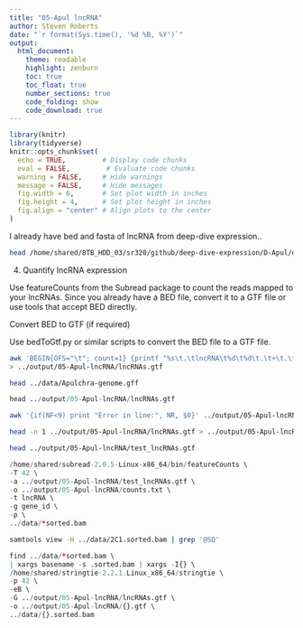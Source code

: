 ```yaml
---
title: "05-Apul lncRNA"
author: Steven Roberts
date: "`r format(Sys.time(), '%d %B, %Y')`"  
output: 
  html_document:
    theme: readable
    highlight: zenburn
    toc: true
    toc_float: true
    number_sections: true
    code_folding: show
    code_download: true
---
```


```r
library(knitr)
library(tidyverse)
knitr::opts_chunk$set(
  echo = TRUE,         # Display code chunks
  eval = FALSE,         # Evaluate code chunks
  warning = FALSE,     # Hide warnings
  message = FALSE,     # Hide messages
  fig.width = 6,       # Set plot width in inches
  fig.height = 4,      # Set plot height in inches
  fig.align = "center" # Align plots to the center
)
```


I already have bed and fasta of lncRNA from deep-dive expression..

```bash
head /home/shared/8TB_HDD_03/sr320/github/deep-dive-expression/D-Apul/output/10.1-Apul-lncRNA/*lncRNA.*
```
4. Quantify lncRNA expression

Use featureCounts from the Subread package to count the reads mapped to your lncRNAs. Since you already have a BED file, convert it to a GTF file or use tools that accept BED directly.

Convert BED to GTF (if required)

Use bedToGtf.py or similar scripts to convert the BED file to a GTF file.

```bash
awk 'BEGIN{OFS="\t"; count=1} {printf "%s\t.\tlncRNA\t%d\t%d\t.\t+\t.\tgene_id \"lncRNA_%03d\";\n", $1, $2, $3, count++;}' /home/shared/8TB_HDD_03/sr320/github/deep-dive-expression/D-Apul/output/10.1-Apul-lncRNA/Apul_lncRNA.bed \
> ../output/05-Apul-lncRNA/lncRNAs.gtf
```

```bash
head ../data/Apulchra-genome.gff
```



```r
head ../output/05-Apul-lncRNA/lncRNAs.gtf
```
```bash
awk '{if(NF<9) print "Error in line:", NR, $0}' ../output/05-Apul-lncRNA/lncRNAs.gtf
```


```bash
head -n 1 ../output/05-Apul-lncRNA/lncRNAs.gtf > ../output/05-Apul-lncRNA/test_lncRNAs.gtf
```

```bash
head ../output/05-Apul-lncRNA/test_lncRNAs.gtf
```



```r
/home/shared/subread-2.0.5-Linux-x86_64/bin/featureCounts \
-T 42 \
-a ../output/05-Apul-lncRNA/test_lncRNAs.gtf \
-o ../output/05-Apul-lncRNA/counts.txt \
-t lncRNA \
-g gene_id \
-p \
../data/*sorted.bam
```
```bash
samtools view -H ../data/2C1.sorted.bam | grep '@SQ'
```


```r
find ../data/*sorted.bam \
| xargs basename -s .sorted.bam | xargs -I{} \
/home/shared/stringtie-2.2.1.Linux_x86_64/stringtie \
-p 42 \
-eB \
-G ../output/05-Apul-lncRNA/lncRNAs.gtf \
-o ../output/05-Apul-lncRNA/{}.gtf \
../data/{}.sorted.bam
```

